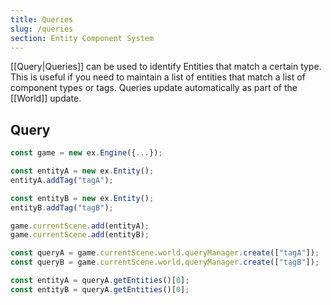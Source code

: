 ```yaml
---
title: Queries
slug: /queries
section: Entity Component System
---
```


[[Query|Queries]] can be used to identify Entities that match a certain type. This is useful if you need to maintain a list of entities that match
a list of component types or tags. Queries update automatically as part of the [[World]] update.

## Query

```typescript
const game = new ex.Engine({...});

const entityA = new ex.Entity();
entityA.addTag("tagA");

const entityB = new ex.Entity();
entityB.addTag("tagB");

game.currentScene.add(entityA);
game.currentScene.add(entityB);

const queryA = game.currentScene.world.queryManager.create(["tagA"]);
const queryB = game.currentScene.world.queryManager.create(["tagB"]);

const entityA = queryA.getEntities()[0];
const entityB = queryA.getEntities()[0];

```
